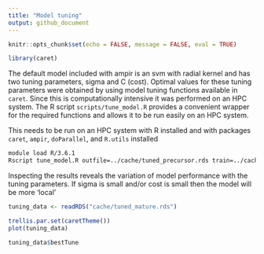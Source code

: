 ```yaml
---
title: "Model tuning"
output: github_document
---
```


```r
knitr::opts_chunk$set(echo = FALSE, message = FALSE, eval = TRUE)
```

```r
library(caret)
```

The default model included with ampir is an svm with radial kernel and has two tuning parameters, sigma and C (cost).  Optimal values for these tuning parameters were obtained by using model tuning functions available in `caret`.  Since this is computationally intensive it was performed on an HPC system. The R script `scripts/tune_model.R` provides a convenient wrapper for the required functions and allows it to be run easily on an HPC system. 

This needs to be run on an HPC system with R installed and with packages `caret`, `ampir`, `doParallel`, and `R.utils` installed

```bash
module load R/3.6.1
Rscript tune_model.R outfile=../cache/tuned_precursor.rds train=../cache/featuresTrain_precursor.rds test=../cache/featuresTest_precursor.rds ncores=24
```

Inspecting the results reveals the variation of model performance with the tuning parameters.  If sigma is small and/or cost is small then the model will be more 'local'

```r
tuning_data <- readRDS("cache/tuned_mature.rds")

trellis.par.set(caretTheme())
plot(tuning_data)  

tuning_data$bestTune
```




